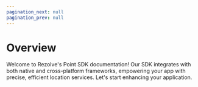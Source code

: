 ```yaml
---
pagination_next: null
pagination_prev: null
---
```



Overview
========

Welcome to Rezolve's Point SDK documentation! Our SDK integrates with both native and cross-platform frameworks, empowering your app with precise, efficient location services. Let's start enhancing your application.


<div className="card-stack-two-column">
<Card 
    title="Android"
    description=""
    link="/Point%20SDK/Android/Overview"
    icon="img/icons/Android-SDK.png"
/>
<Card 
    title="iOS"
    description=""
    link="/Point%20SDK/iOS/Overview"
    icon="img/icons/iOS-SDK.png"
/>
<Card 
    title="React Native"
    description=""
    link="/Point%20SDK/React%20Native/Overview"
    icon="img/icons/React-Native.png"
/>
<Card 
    title="Flutter"
    description=""
    link="/Point%20SDK/Flutter/Overview"
    icon="img/icons/Flutter.png"
/>
<Card 
    title="Xamarin"
    description=""
    link="/Point%20SDK/Xamarin/Overview"
    icon="img/icons/Xamarin.png"
/>
<Card 
    title="Cordova"
    description=""
    link="/Point%20SDK/Cordova/Overview"
    icon="img/icons/Cordova.png"
/>
</div>